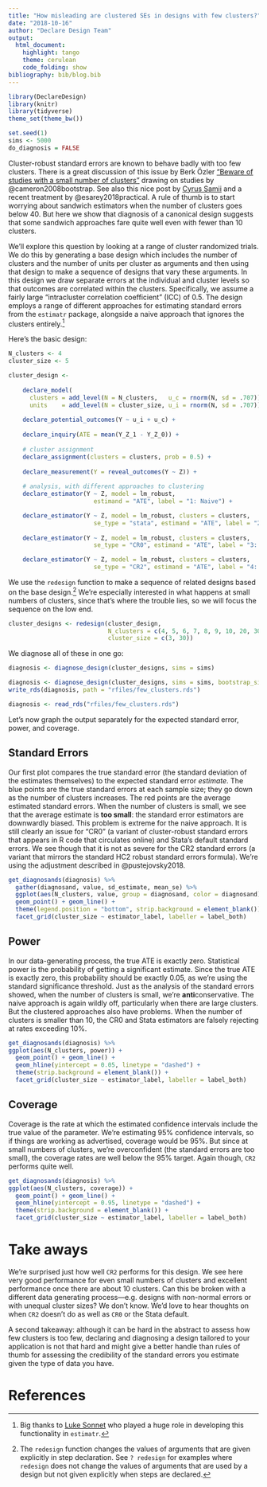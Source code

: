 ```yaml
---
title: "How misleading are clustered SEs in designs with few clusters?"
date: "2018-10-16"
author: "Declare Design Team"
output:
  html_document:
    highlight: tango
    theme: cerulean
    code_folding: show
bibliography: bib/blog.bib  
---
```


```r
library(DeclareDesign)
library(knitr)
library(tidyverse)
theme_set(theme_bw())

set.seed(1)
sims <- 5000
do_diagnosis = FALSE
```

Cluster-robust standard errors are known to behave badly with too few clusters. There is a great discussion of this issue by Berk &Ouml;zler ["Beware of studies with a small number of clusters"](https://blogs.worldbank.org/impactevaluations/beware-of-studies-with-a-small-number-of-clusters)  drawing on studies by @cameron2008bootstrap. See also this nice post by [Cyrus Samii](http://cyrussamii.com/?p=1246) and a recent treatment by @esarey2018practical. A rule of thumb is to start worrying about sandwich estimators when the number of clusters goes below 40. But here we show that diagnosis of a canonical design suggests that some sandwich approaches fare quite well even with fewer than 10 clusters.


<!-- We can see the problem immediately by looking at a small-scale example and estimating Stata's default cluster-robust standard errors. We fabricate a dataset with two clusters, each containing three units: -->

<!-- ```{r, eval = FALSE} -->
<!-- dat <- fabricate(N = 6, -->
<!--                  cl = c(0, 0, 0, 1, 1, 1), -->
<!--                  Z = cl, -->
<!--                  Y = Z + rnorm(N)) -->
<!-- lm_robust(Y ~ Z, clusters = cl, data = dat, se_type = "stata") -->
<!-- ``` -->

<!-- ```{r, echo = FALSE} -->
<!-- dat <- fabricate(N = 6, -->
<!--                  cl = c(0, 0, 0, 1, 1, 1), -->
<!--                  Z = cl, -->
<!--                  Y = Z + rnorm(N)) -->
<!-- fit <- lm_robust(Y ~ Z, clusters = cl, data = dat, se_type = "stata") -->
<!-- kable(tidy(fit)[, c("term", "estimate", "std.error")], digits = 2) -->
<!-- ``` -->

<!-- The estimated standard error is essentially zero. Such precision is implausible with just two clusters.  -->

We'll explore this question by looking at a range of cluster randomized trials. We do this by generating a base design which includes the number of clusters and the number of units per cluster as arguments and then using that design to make a sequence of designs that vary these arguments.  In this design we draw separate errors at the individual and cluster levels so that outcomes are correlated within the clusters. Specifically, we assume a fairly large  "intracluster correlation coefficient" (ICC) of 0.5. The design employs a range of different approaches for estimating standard errors from the `estimatr` package, alongside a naive approach that ignores the clusters entirely.^[Big thanks to [Luke Sonnet](http://lukesonnet.com/) who played a huge role in developing this functionality in `estimatr`.]

Here's the basic design:

```r
N_clusters <- 4
cluster_size <- 5

cluster_design <- 
  
    declare_model(
      clusters = add_level(N = N_clusters,   u_c = rnorm(N, sd = .707)),
      units    = add_level(N = cluster_size, u_i = rnorm(N, sd = .707))) +
      
    declare_potential_outcomes(Y ~ u_i + u_c) +
      
    declare_inquiry(ATE = mean(Y_Z_1 - Y_Z_0)) +
      
    # cluster assignment
    declare_assignment(clusters = clusters, prob = 0.5) +
      
    declare_measurement(Y = reveal_outcomes(Y ~ Z)) +
      
    # analysis, with different approaches to clustering
    declare_estimator(Y ~ Z, model = lm_robust,  
                        estimand = "ATE", label = "1: Naive") + 

    declare_estimator(Y ~ Z, model = lm_robust, clusters = clusters, 
                        se_type = "stata", estimand = "ATE", label = "2: stata") +
      
    declare_estimator(Y ~ Z, model = lm_robust, clusters = clusters, 
                        se_type = "CR0", estimand = "ATE", label = "3: CR0") +

    declare_estimator(Y ~ Z, model = lm_robust, clusters = clusters, 
                        se_type = "CR2", estimand = "ATE", label = "4: CR2")

```

<!-- data <- draw_data(cluster_design) -->
<!-- M <- glm(formula = Y ~ Z, data = data) -->
<!-- wild <- cluster.wild.glm(M, dat = data, cluster = ~ clusters, boot.reps = 1000) -->


We use the `redesign` function to make a sequence of related designs based on the base design.^[The `redesign` function changes the values of arguments that are given explicitly in step declaration.  See `? redesign` for examples where `redesign` does not change the values of arguments that are used by a design but not given explicitly when steps are declared.] We're especially interested in what happens at small numbers of clusters, since that's where the trouble lies, so we will focus the sequence on the low end.

```r
cluster_designs <- redesign(cluster_design,
                            N_clusters = c(4, 5, 6, 7, 8, 9, 10, 20, 30), 
                            cluster_size = c(3, 30))
```

We diagnose all of these in one go:

```r
diagnosis <- diagnose_design(cluster_designs, sims = sims)
```

```r
diagnosis <- diagnose_design(cluster_designs, sims = sims, bootstrap_sims = FALSE)
write_rds(diagnosis, path = "rfiles/few_clusters.rds")
```


```r
diagnosis <- read_rds("rfiles/few_clusters.rds") 
```

Let's now graph the output separately for the expected standard error, power, and coverage.
 
## Standard Errors

Our first plot compares the true standard error (the standard deviation of the estimates themselves) to the expected standard error *estimate*. The blue points are the true standard errors at each sample size; they go down as the number of clusters increases. The red points are the average estimated standard errors. When the number of clusters is small, we see that the average estimate is **too small**: the standard error estimators are downwardly biased. This problem is extreme for the naive approach. It is still clearly an issue for "CR0" (a variant of cluster-robust standard errors that appears in R code that circulates online) and Stata's default standard errors. We see though that it is not as severe for the CR2 standard errors (a variant that mirrors the standard HC2 robust standard errors formula). We're using the adjustment described in @pustejovsky2018.

```r
get_diagnosands(diagnosis) %>%
  gather(diagnosand, value, sd_estimate, mean_se) %>%
  ggplot(aes(N_clusters, value, group = diagnosand, color = diagnosand)) +
  geom_point() + geom_line() +
  theme(legend.position = "bottom", strip.background = element_blank()) +
  facet_grid(cluster_size ~ estimator_label, labeller = label_both)
```

## Power 

In our data-generating process, the true ATE is exactly zero. Statistical power is the probability of getting a significant estimate. Since the true ATE is exactly zero, this probability should be exactly 0.05, as we're using the standard significance threshold. Just as the analysis of the standard errors showed, when the number of clusters is small, we're **anti**conservative. The naive approach is again wildly off, particularly when there are large clusters. But the clustered approaches also have problems. When the number of clusters is smaller than 10, the CR0 and Stata estimators are falsely rejecting at rates exceeding 10%.

```r
get_diagnosands(diagnosis) %>%
ggplot(aes(N_clusters, power)) +
  geom_point() + geom_line() +
  geom_hline(yintercept = 0.05, linetype = "dashed") +
  theme(strip.background = element_blank()) +
  facet_grid(cluster_size ~ estimator_label, labeller = label_both)
```

## Coverage

Coverage is the rate at which the estimated confidence intervals include the true value of the parameter. We're estimating 95% confidence intervals, so if things are working as advertised, coverage would be 95%. But since at small numbers of clusters, we're overconfident (the standard errors are too small), the coverage rates are well below the 95% target. Again though, `CR2` performs quite well.

```r
get_diagnosands(diagnosis) %>%
ggplot(aes(N_clusters, coverage)) +
  geom_point() + geom_line() +
  geom_hline(yintercept = 0.95, linetype = "dashed") +
  theme(strip.background = element_blank()) +
  facet_grid(cluster_size ~ estimator_label, labeller = label_both)
```

# Take aways

We're surprised just how well `CR2` performs for this design. We see here very good performance for even small numbers of clusters and excellent performance once there are about 10 clusters. Can this be broken with a different data generating process---e.g. designs with non-normal errors or with unequal cluster sizes? We don't know. We'd love to hear thoughts on when `CR2` doesn't do as well as `CR0` or the Stata default.

A second takeaway: although it can be hard in the abstract to assess how few clusters is too few, declaring and diagnosing a design tailored to your application is not that hard and might give a better handle than rules of thumb for assessing the credibility of the standard errors you estimate given the type of data you have.  

# References


